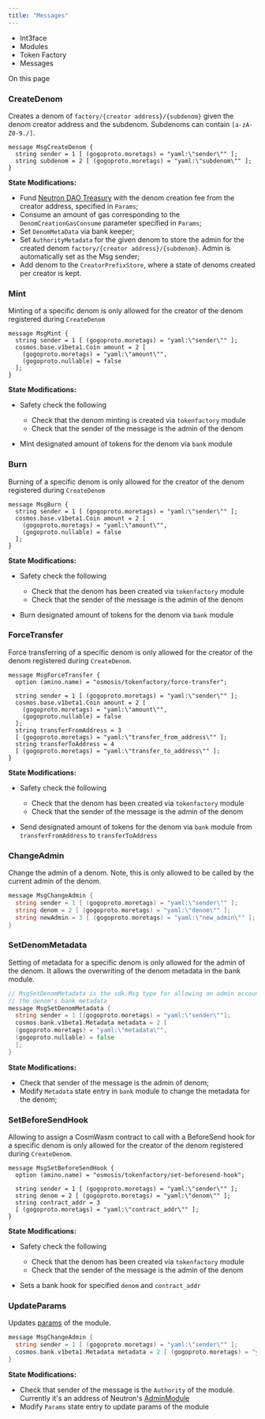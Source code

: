 ```yaml
---
title: "Messages"
---
```


* Int3face
* Modules
* Token Factory
* Messages

On this page

### CreateDenom[​](#createdenom "Direct link to CreateDenom")

Creates a denom of `factory/{creator address}/{subdenom}` given the denom creator address and the subdenom. Subdenoms can contain `[a-zA-Z0-9./]`.

``` {.go}
message MsgCreateDenom {
  string sender = 1 [ (gogoproto.moretags) = "yaml:\"sender\"" ];
  string subdenom = 2 [ (gogoproto.moretags) = "yaml:\"subdenom\"" ];
}
```

**State Modifications:**

* Fund [Neutron DAO Treasury](/docs/neutron/dao/overview) with the denom creation fee from the creator address, specified in `Params`;
* Consume an amount of gas corresponding to the `DenomCreationGasConsume` parameter specified in `Params`;
* Set `DenomMetaData` via bank keeper;
* Set `AuthorityMetadata` for the given denom to store the admin for the created denom `factory/{creator address}/{subdenom}`. Admin is automatically set as the Msg sender;
* Add denom to the `CreatorPrefixStore`, where a state of denoms created per creator is kept.

### Mint[​](#mint "Direct link to Mint")

Minting of a specific denom is only allowed for the creator of the denom registered during `CreateDenom`

``` {.go}
message MsgMint {
  string sender = 1 [ (gogoproto.moretags) = "yaml:\"sender\"" ];
  cosmos.base.v1beta1.Coin amount = 2 [
    (gogoproto.moretags) = "yaml:\"amount\"",
    (gogoproto.nullable) = false
  ];
}
```

**State Modifications:**

* Safety check the following

  * Check that the denom minting is created via `tokenfactory` module
  * Check that the sender of the message is the admin of the denom

* Mint designated amount of tokens for the denom via `bank` module

### Burn[​](#burn "Direct link to Burn")

Burning of a specific denom is only allowed for the creator of the denom registered during `CreateDenom`

``` {.go}
message MsgBurn {
  string sender = 1 [ (gogoproto.moretags) = "yaml:\"sender\"" ];
  cosmos.base.v1beta1.Coin amount = 2 [
    (gogoproto.moretags) = "yaml:\"amount\"",
    (gogoproto.nullable) = false
  ];
}
```

**State Modifications:**

* Safety check the following

  * Check that the denom has been created via `tokenfactory` module
  * Check that the sender of the message is the admin of the denom

* Burn designated amount of tokens for the denom via `bank` module

### ForceTransfer[​](#forcetransfer "Direct link to ForceTransfer")

Force transferring of a specific denom is only allowed for the creator of the denom registered during `CreateDenom`.

``` {.go}
message MsgForceTransfer {
  option (amino.name) = "osmosis/tokenfactory/force-transfer";

  string sender = 1 [ (gogoproto.moretags) = "yaml:\"sender\"" ];
  cosmos.base.v1beta1.Coin amount = 2 [
    (gogoproto.moretags) = "yaml:\"amount\"",
    (gogoproto.nullable) = false
  ];
  string transferFromAddress = 3
  [ (gogoproto.moretags) = "yaml:\"transfer_from_address\"" ];
  string transferToAddress = 4
  [ (gogoproto.moretags) = "yaml:\"transfer_to_address\"" ];
}
```

**State Modifications:**

* Safety check the following

  * Check that the denom has been created via `tokenfactory` module
  * Check that the sender of the message is the admin of the denom

* Send designated amount of tokens for the denom via `bank` module from `transferFromAddress` to `transferToAddress`

### ChangeAdmin[​](#changeadmin "Direct link to ChangeAdmin")

Change the admin of a denom. Note, this is only allowed to be called by the current admin of the denom.

```go
message MsgChangeAdmin {
  string sender = 1 [ (gogoproto.moretags) = "yaml:\"sender\"" ];
  string denom = 2 [ (gogoproto.moretags) = "yaml:\"denom\"" ];
  string newAdmin = 3 [ (gogoproto.moretags) = "yaml:\"new_admin\"" ];
}
```

### SetDenomMetadata[​](#setdenommetadata "Direct link to SetDenomMetadata")

Setting of metadata for a specific denom is only allowed for the admin of the denom. It allows the overwriting of the denom metadata in the bank module.

```go
// MsgSetDenomMetadata is the sdk.Msg type for allowing an admin account to set
// the denom's bank metadata
message MsgSetDenomMetadata {
  string sender = 1 [(gogoproto.moretags) = "yaml:\"sender\""];
  cosmos.bank.v1beta1.Metadata metadata = 2 [
  (gogoproto.moretags) = "yaml:\"metadata\"",
  (gogoproto.nullable) = false
  ];
}
```

**State Modifications:**

* Check that sender of the message is the admin of denom;
* Modify `Metadata` state entry in `bank` module to change the metadata for the denom;

### SetBeforeSendHook[​](#setbeforesendhook "Direct link to SetBeforeSendHook")

Allowing to assign a CosmWasm contract to call with a BeforeSend hook for a specific denom is only allowed for the creator of the denom registered during `CreateDenom`.

``` {.go}
message MsgSetBeforeSendHook {
  option (amino.name) = "osmosis/tokenfactory/set-beforesend-hook";

  string sender = 1 [ (gogoproto.moretags) = "yaml:\"sender\"" ];
  string denom = 2 [ (gogoproto.moretags) = "yaml:\"denom\"" ];
  string contract_addr = 3
  [ (gogoproto.moretags) = "yaml:\"contract_addr\"" ];
}
```

**State Modifications:**

* Safety check the following

  * Check that the denom has been created via `tokenfactory` module
  * Check that the sender of the message is the admin of the denom

* Sets a bank hook for specified `denom` and `contract_addr`

### UpdateParams[​](#updateparams "Direct link to UpdateParams")

Updates [params](/docs/neutron/modules/3rdparty/osmosis/tokenfactory/params) of the module.

```go
message MsgChangeAdmin {
  string sender = 1 [ (gogoproto.moretags) = "yaml:\"sender\"" ];
  cosmos.bank.v1beta1.Metadata metadata = 2 [ (gogoproto.moretags) = "yaml:\"metadata\"", (gogoproto.nullable)   = false ];
}
```

**State Modifications:**

* Check that sender of the message is the `Authority` of the module. Currently it's an address of Neutron's [AdminModule](/docs/neutron/modules/admin-module/overview)
* Modify `Params` state entry to update params of the module
